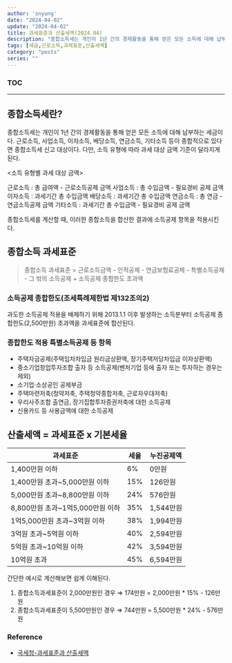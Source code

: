 ---
author: 'snyung'
date: "2024-04-02"
update: "2024-04-02"
title: 과세표준과 산출세액(2024.04)
description: "종합소득세는 개인이 1년 간의 경제활동을 통해 얻은 모든 소득에 대해 납부하는 세금이다."
tags: [세금,근로소득,과제표준,산출세액]
category: "posts"
series: ""
---

### TOC

---

## 종합소득세란?

종합소득세는 개인이 1년 간의 경제활동을 통해 얻은 모든 소득에 대해 납부하는 세금이다. 
근로소득, 사업소득, 이자소득, 배당소득, 연금소득, 기타소득 등이 종합적으로 있다면 종합소득세 신고 대상이다. 다만, 소득 유형에 따라 과세 대상 금액 기준이 달라지게 된다.

\<소득 유형별 과세 대상 금액\>

근로소득 : 총 급여액 - 근로소득공제 금액
사업소득 : 총 수입금액 - 필요경비 공제 금액
이자소득 : 과세기간 총 수입금액
배당소득 : 과세기간 총 수입금액
연금소득 : 총 연금 - 연금소득공제 금액
기타소득 : 과세기간 총 수입금액 - 필요경비 공제 금액

종합소득세를 계산할 때, 이러한 종합소득을 합산한 결과에 소득공제 항목을 적용시킨다.

## 종합소득 과세표준

> 종합소득 과세표준 = 근로소득금액 - 인적공제 - 연금보험료공제 - 특별소득공제 - 그 밖의 소득공제 + 소득공제 종합한도 초과액

### 소득공제 종합한도(조세특례제한법 제132조의2)

과도한 소득공제 적용을 배제하기 위해 2013.1.1 이후 발생하는 소득분부터 소득공제 종합한도(2,500만원) 초과액을 과세표준에 합산된다.

### 종합한도 적용 특별소득공제 등 항목

- 주택자금공제(주택임차차입금 원리금상환액, 장기주택저당차입금 이자상환액)
- 중소기업창업투자조합 출자 등 소득공제(벤처기업 등에 출자 또는 투자하는 경우는 제외)
- 소기업·소상공인 공제부금
- 주택마련저축(청약저축, 주택청약종합저축, 근로자우대저축)
- 우리사주조합 출연금, 장기집합투자증권저축에 대한 소득공제
- 신용카드 등 사용금액에 대한 소득공제

## 산출세액 = 과세표준 x 기본세율

|과세표준|세율|누진공제액|
|------|--|-------|
|1,400만원 이하|6%|0만원|
|1,400만원 초과~5,000만원 이하|15%|126만원|
|5,000만원 초과~8,800만원 이하|24%|576만원|
|8,800만원 초과~1억5,000만원 이하|35%|1,544만원|
|1억5,000만원 초과~3억원 이하|38%|1,994만원|
|3억원 초과~5억원 이하|40%|2,594만원|
|5억원 초과~10억원 이하|42%|3,594만원|
|10억원 초과|45%|6,594만원|

간단한 예시로 계산해보면 쉽게 이해된다.

1. 종합소득과세표준이 2,000만원인 경우
  ⇒ 174만원 = 2,000만원 * 15% - 126만원
2. 종합소득과세표준이 5,500만원인 경우
  ⇒ 744만원 = 5,500만원 * 24% - 576만원

### Reference

- [국세청-과세표준과 산출세액](https://www.nts.go.kr/nts/cm/cntnts/cntntsView.do?mi=6437&cntntsId=7873)

